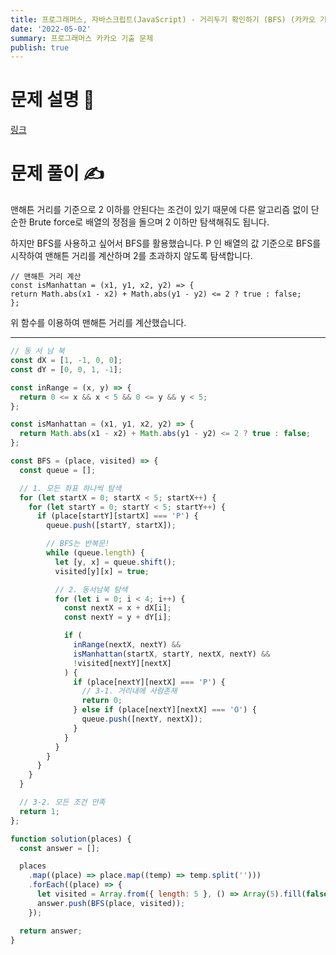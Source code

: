 ```yaml
---
title: 프로그래머스, 자바스크립트(JavaScript) - 거리두기 확인하기 (BFS) (카카오 기출)
date: '2022-05-02'
summary: 프로그래머스 카카오 기출 문제
publish: true
---
```


# 문제 설명 📝

[링크](https://programmers.co.kr/learn/courses/30/lessons/81302)

# 문제 풀이 ✍

맨해튼 거리를 기준으로 2 이하를 안된다는 조건이 있기 때문에
다른 알고리즘 없이 단순한 Brute force로 배열의 정점을 돌으며 2 이하만 탐색해줘도 됩니다.

하지만 BFS를 사용하고 싶어서 BFS를 활용했습니다.
P 인 배열의 값 기준으로 BFS를 시작하여 맨해튼 거리를 계산하며 2를 초과하지 않도록 탐색합니다.

```
// 맨해튼 거리 계산
const isManhattan = (x1, y1, x2, y2) => {
return Math.abs(x1 - x2) + Math.abs(y1 - y2) <= 2 ? true : false;
};
```

위 함수를 이용하여 맨해튼 거리를 계산했습니다.

---

```javascript
// 동 서 남 북
const dX = [1, -1, 0, 0];
const dY = [0, 0, 1, -1];

const inRange = (x, y) => {
  return 0 <= x && x < 5 && 0 <= y && y < 5;
};

const isManhattan = (x1, y1, x2, y2) => {
  return Math.abs(x1 - x2) + Math.abs(y1 - y2) <= 2 ? true : false;
};

const BFS = (place, visited) => {
  const queue = [];

  // 1. 모든 좌표 하나씩 탐색
  for (let startX = 0; startX < 5; startX++) {
    for (let startY = 0; startY < 5; startY++) {
      if (place[startY][startX] === 'P') {
        queue.push([startY, startX]);

        // BFS는 반복문!
        while (queue.length) {
          let [y, x] = queue.shift();
          visited[y][x] = true;

          // 2. 동서남북 탐색
          for (let i = 0; i < 4; i++) {
            const nextX = x + dX[i];
            const nextY = y + dY[i];

            if (
              inRange(nextX, nextY) &&
              isManhattan(startX, startY, nextX, nextY) &&
              !visited[nextY][nextX]
            ) {
              if (place[nextY][nextX] === 'P') {
                // 3-1. 거리내에 사람존재
                return 0;
              } else if (place[nextY][nextX] === 'O') {
                queue.push([nextY, nextX]);
              }
            }
          }
        }
      }
    }
  }

  // 3-2. 모든 조건 만족
  return 1;
};

function solution(places) {
  const answer = [];

  places
    .map((place) => place.map((temp) => temp.split('')))
    .forEach((place) => {
      let visited = Array.from({ length: 5 }, () => Array(5).fill(false)); // 방문을 확인하기 위한 이중 배열 생성
      answer.push(BFS(place, visited));
    });

  return answer;
}
```
